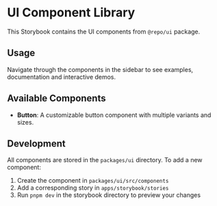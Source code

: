 
<Meta title="Introduction/Welcome" />

# UI Component Library

This Storybook contains the UI components from `@repo/ui` package.

## Usage

Navigate through the components in the sidebar to see examples, documentation and interactive demos.

## Available Components

- **Button**: A customizable button component with multiple variants and sizes.

## Development

All components are stored in the `packages/ui` directory. To add a new component:

1. Create the component in `packages/ui/src/components`
2. Add a corresponding story in `apps/storybook/stories`
3. Run `pnpm dev` in the storybook directory to preview your changes
